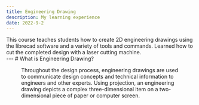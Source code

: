 ```yaml
---
title: Engineering Drawing
description: My learning experience 
date: 2022-9-2
---
```


<Section>
    This course teaches students how to create 2D engineering drawings using the librecad software and a variety of tools and commands. Learned how to cut the completed design with a laser cutting machine.
</Section>
<Section>
---
# What is Engineering Drawing?
<Figure image="projection2.png" width="50%" imageCaption="projection"/>
Throughout the design process, engineering drawings are used to communicate design concepts and technical information to engineers and other experts. Using projection, an engineering drawing depicts a complex three-dimensional item on a two-dimensional piece of paper or computer screen.

</Section>
